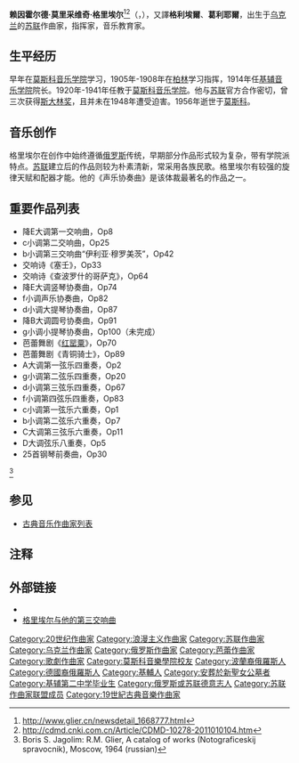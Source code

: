 {{Infobox classical
| 中文名 = 格里埃尔
| 画像 = Gliere2.jpg
| 附注 =    
| 原文名 = {{lang|ru|Рейнгольд Морицевич Глиэр}}   
| 拉丁字母 = Reinhold Moritzevich Glière     
| 国别 = 苏联、乌克兰、俄罗斯  
| 出生日期 = 1875年1月11日
| 出生地 = 基辅
| 逝世日期 = 1956年6月23日(81歲)
| 逝世地 = {{USSR}}[[莫斯科|莫斯科]]
| 所属时期 = 浪漫主义，20世纪
| 所属乐派 =  
| 擅长作品类型 = 管弦乐，芭蕾，室内乐
| 代表作 = 三部交响曲（包括《声乐协奏曲》），五部协奏曲，四部弦乐四重奏，芭蕾舞剧《[[红罂粟|红罂粟]]》
| 师从 = [[塔涅耶夫|塔涅耶夫]]，[[阿连斯基|阿连斯基]]，[[伊波里托夫-伊凡诺夫|伊波里托夫-伊凡诺夫]]
| 学生 = [[米亚斯科夫斯基|米亚斯科夫斯基]]，[[普罗科菲耶夫|普罗科菲耶夫]]，[[哈恰图良|哈恰图良]]，[[利亚托申斯基|利亚托申斯基]]
| 官方网站 = 
| 奖项={{{!}} style="background: transparent"
{{!}} {{列宁勋章}}{{!!}}{{列宁勋章}}{{!!}}{{列宁勋章}}{{!!}}{{劳动红旗勋章}}
{{!}}}
{{{!}} style="background: transparent"
{{!}} {{苏联荣誉勋章}}{{!!}}{{卫国战争中忘我劳动奖章}}
{{!}}}
{{{!}} style="background: transparent"
{{!}} {{苏联人民艺术家}} {{苏俄人民艺术家}} {{苏俄功勋艺术家}} {{斯大林奖}} {{斯大林奖}} {{斯大林奖}}
{{!}}}
}}

'''赖因霍尔德·莫里采维奇·格里埃尔'''<ref>http://www.glier.cn/newsdetail_1668777.html</ref><ref>http://cdmd.cnki.com.cn/Article/CDMD-10278-2011010104.htm</ref>（{{lang-ru|'''Рейнгольд Морицевич Глиэр'''}}，{{bd|1875年|1月11日|1956年|6月23日|catIdx=G格}}），又譯'''格利埃爾'''、'''葛利耶爾'''，出生于[[乌克兰|乌克兰]]的[[苏联|苏联]]作曲家，指挥家，音乐教育家。

== 生平经历 ==
早年在[[莫斯科音乐学院|莫斯科音乐学院]]学习，1905年-1908年在[[柏林|柏林]]学习指挥，1914年任[[基辅音乐学院|基辅音乐学院]]院长。1920年-1941年任教于[[莫斯科音乐学院|莫斯科音乐学院]]。他与[[苏联|苏联]]官方合作密切，曾三次获得[[斯大林奖|斯大林奖]]，且并未在1948年遭受迫害。1956年逝世于[[莫斯科|莫斯科]]。

== 音乐创作 ==
格里埃尔在创作中始终遵循[[俄罗斯|俄罗斯]]传统，早期部分作品形式较为复杂，带有学院派特点。[[苏联|苏联]]建立后的作品则较为朴素清新，常采用各族民歌。格里埃尔有较强的旋律天赋和配器才能。他的《声乐协奏曲》是该体裁最著名的作品之一。

== 重要作品列表 ==
* 降E大调第一交响曲，Op8
* c小调第二交响曲，Op25
* b小调第三交响曲“伊利亚·穆罗美茨”，Op42
* 交响诗《塞壬》，Op33
* 交响诗《查波罗什的哥萨克》，Op64
* 降E大调竖琴协奏曲，Op74
* f小调声乐协奏曲，Op82
* d小调大提琴协奏曲，Op87
* 降B大调圆号协奏曲，Op91
* g小调小提琴协奏曲，Op100（未完成）
* 芭蕾舞剧《[[红罂粟|红罂粟]]》，Op70
* 芭蕾舞剧《青铜骑士》，Op89
* A大调第一弦乐四重奏，Op2
* g小调第二弦乐四重奏，Op20
* d小调第三弦乐四重奏，Op67
* f小调第四弦乐四重奏，Op83
* c小调第一弦乐六重奏，Op1
* b小调第二弦乐六重奏，Op7
* C大调第三弦乐六重奏，Op11
* D大调弦乐八重奏，Op5
* 25首钢琴前奏曲，Op30
<ref> Boris S. Jagolim: R.M. Glier, A catalog of works (Notograficeskij spravocnik), Moscow, 1964 (russian)</ref>

== 参见 ==
* [[古典音乐作曲家列表|古典音乐作曲家列表]]

== 注释 ==
<references />

== 外部链接 ==
* {{IMSLP|id=Glière, Reinhold|cname=格里埃尔}}
* [https://web.archive.org/web/20050823023437/http://www.clarihorn.freeserve.co.uk/gliere/ 格里埃尔与他的第三交响曲]

{{Authority control}}
{{DEFAULTSORT:Gliere, Reinhold}}
[[Category:20世纪作曲家|Category:20世纪作曲家]]
[[Category:浪漫主义作曲家|Category:浪漫主义作曲家]]
[[Category:苏联作曲家|Category:苏联作曲家]]
[[Category:乌克兰作曲家|Category:乌克兰作曲家]]
[[Category:俄罗斯作曲家|Category:俄罗斯作曲家]]
[[Category:芭蕾作曲家|Category:芭蕾作曲家]]
[[Category:歌劇作曲家|Category:歌劇作曲家]]
[[Category:莫斯科音樂學院校友|Category:莫斯科音樂學院校友]]
[[Category:波蘭裔俄羅斯人|Category:波蘭裔俄羅斯人]]
[[Category:德國裔俄羅斯人|Category:德國裔俄羅斯人]]
[[Category:基輔人|Category:基輔人]]
[[Category:安葬於新聖女公墓者|Category:安葬於新聖女公墓者]]
[[Category:基辅第二中学毕业生|Category:基辅第二中学毕业生]]
[[Category:俄罗斯或苏联德意志人|Category:俄罗斯或苏联德意志人]]
[[Category:苏联作曲家联盟成员|Category:苏联作曲家联盟成员]]
[[Category:19世紀古典音樂作曲家|Category:19世紀古典音樂作曲家]]